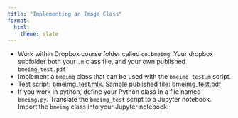 ```yaml
---
title: "Implementing an Image Class"
format:
  html:
    theme: slate
---
```


- Work within Dropbox course folder called `oo.bmeimg`. Your dropbox subfolder both
  your `.m` class file, and your own published `bmeimg_test.pdf`
- Implement a `bmeimg` class that can be used with the `bmeimg_test.m` script.
- Test script: [bmeimg_test.mlx](bmeimg_test.mlx). Sample published file:
  [bmeimg_test.pdf](https://sacan.biomed.drexel.edu/lib/exe/fetch.php?rev=&media=course:bcomp2:oo.m:bmeimg_test.pdf)
- If you work in python, define your Python class in a file named `bmeimg.py`.
  Translate the `bmeimg_test` script to a Jupyter notebook. Import the `bmeimg` class
  into your Jupyter notebook.

